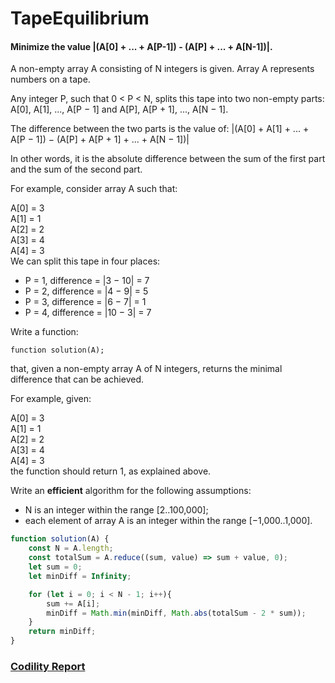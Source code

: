 # TapeEquilibrium
#### Minimize the value |(A[0] + ... + A[P-1]) - (A[P] + ... + A[N-1])|.

A non-empty array A consisting of N integers is given. Array A represents numbers on a tape.

Any integer P, such that 0 < P < N, splits this tape into two non-empty parts: A[0], A[1], ..., A[P − 1] and A[P], A[P + 1], ..., A[N − 1].

The difference between the two parts is the value of: |(A[0] + A[1] + ... + A[P − 1]) − (A[P] + A[P + 1] + ... + A[N − 1])|

In other words, it is the absolute difference between the sum of the first part and the sum of the second part.

For example, consider array A such that:

  A[0] = 3  
  A[1] = 1  
  A[2] = 2  
  A[3] = 4  
  A[4] = 3  
We can split this tape in four places:

- P = 1, difference = |3 − 10| = 7
- P = 2, difference = |4 − 9| = 5
- P = 3, difference = |6 − 7| = 1
- P = 4, difference = |10 − 3| = 7

Write a function:

    function solution(A);

that, given a non-empty array A of N integers, returns the minimal difference that can be achieved.

For example, given:

  A[0] = 3  
  A[1] = 1  
  A[2] = 2  
  A[3] = 4  
  A[4] = 3  
the function should return 1, as explained above.

Write an **efficient** algorithm for the following assumptions:

- N is an integer within the range [2..100,000];
- each element of array A is an integer within the range [−1,000..1,000].

```javascript
function solution(A) {
    const N = A.length;
    const totalSum = A.reduce((sum, value) => sum + value, 0);
    let sum = 0;
    let minDiff = Infinity;

    for (let i = 0; i < N - 1; i++){
        sum += A[i];
        minDiff = Math.min(minDiff, Math.abs(totalSum - 2 * sum));
    }
    return minDiff;
}
```

### [Codility Report](https://app.codility.com/demo/results/trainingMFR2JF-Z66/)

